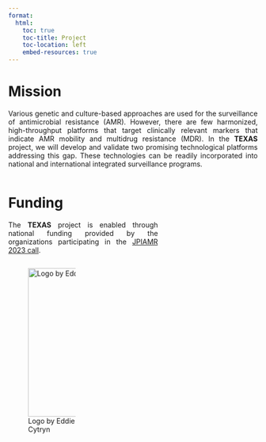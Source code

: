 ```yaml
---
format:
  html:
    toc: true
    toc-title: Project
    toc-location: left
    embed-resources: true
---
```


<style>
p{text-align: justify}
</style>

# Mission

Various genetic and culture-based approaches are used for the surveillance of antimicrobial resistance (AMR). However, there are few harmonized, high-throughput platforms that target clinically relevant markers that indicate AMR mobility and multidrug resistance (MDR). In the **TEXAS** project, we will develop and validate two promising technological platforms addressing this gap. These technologies can be readily incorporated into national and international integrated surveillance programs.

:::{.column width=60%}
# Funding

The **TEXAS** project is enabled through national funding provided by the organizations participating in the [JPIAMR 2023 call](https://www.jpiamr.eu/calls/diagnostics-surveillance-call-2023/){.external target="_blank"}.
:::
:::{.column width=35%}
![Logo by Eddie Cytryn](images/JPIAMR_TEXAS_LOGO_whitemarg_scaled.jpg){width="300px"}
:::
